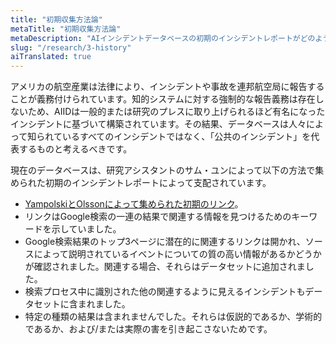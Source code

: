 ```yaml
---
title: "初期収集方法論"
metaTitle: "初期収集方法論"
metaDescription: "AIインシデントデータベースの初期のインシデントレポートがどのように収集されたか？"
slug: "/research/3-history"
aiTranslated: true
---
```


アメリカの航空産業は法律により、インシデントや事故を連邦航空局に報告することが義務付けられています。知的システムに対する強制的な報告義務は存在しないため、AIIDは一般的または研究のプレスに取り上げられるほど有名になったインシデントに基づいて構築されています。その結果、データベースは人々によって知られているすべてのインシデントではなく、「公共のインシデント」を代表するものと考えるべきです。

現在のデータベースは、研究アシスタントのサム・ユンによって以下の方法で集められた初期のインシデントレポートによって支配されています。

- [YampolskiとOlssonによって集められた初期のリンク](/research/2-roadmap)。
- リンクはGoogle検索の一連の結果で関連する情報を見つけるためのキーワードを示していました。
- Google検索結果のトップ3ページに潜在的に関連するリンクは開かれ、ソースによって説明されているイベントについての質の高い情報があるかどうかが確認されました。関連する場合、それらはデータセットに追加されました。
- 検索プロセス中に識別された他の関連するように見えるインシデントもデータセットに含まれました。
- 特定の種類の結果は含まれませんでした。それらは仮説的であるか、学術的であるか、および/または実際の害を引き起こさないためです。
